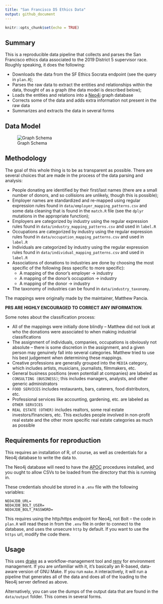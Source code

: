 ```yaml
---
title: "San Francisco D5 Ethics Data"
output: github_document
---
```


```r
knitr::opts_chunk$set(echo = TRUE)
```

## Summary

This is a reproducible data pipeline that collects and parses the San Francisco ethics data associated to the 
2019 District 5 supervisor race. Roughly speaking, it does the following:

* Downloads the data from the SF Ethics Socrata endpoint (see the query in `plan.R`);
* Parses the raw data to extract the entities and relationships within the data, thought of as a graph (the data model is described below);
* Loads the entities and relations into a [Neo4j](https://neo4j.com/) graph database
* Corrects some of the data and adds extra information not present in the raw data
* Summarizes and extracts the data in several forms

## Data Model

![Graph Schema](data/static/graph_schema.png)

## Methodology

The goal of this whole thing is to be as transparent as possible. There are several choices that are made in the process of the data parsing and analysis:

* People donating are identified by their first/last names (there are a small number of donors, and so collisions are unlikely, though this is possible);
* Employer names are standardized and re-mapped using regular expression rules found in `data/employer_mapping_patterns.csv` and some data cleaning that is found in the `match.R` file (see the `dplyr` mutations in the appropriate function);
* Employers are categorized by industry using the regular expression rules found in `data/industry_mapping_patterns.csv` and used in `label.R`
* Occupations are categorized by industry using the regular expression rules found in `data/occupation_mapping_patterns.csv` and used in `label.R`
* Individuals are categorized by industry using the regular expression rules found in `data/individual_mapping_patterns.csv` and used in `label.R`
* Associations of donations to industries are done by choosing the most specific of the following (less specific to more specific):
   * A mapping of the donor's employer -> industry
   * A mapping of the donor's occupation -> industry
   * A mapping of the donor -> industry 

* The taxonomy of industries can be found in `data/industry_taxonomy`.

The mappings were originally made by the maintainer, Matthew Pancia.

**PRS ARE HIGHLY ENCOURAGED TO CORRECT ANY INFORMATION**.

Some notes about the classification process:

* All of the mappings were initially done blindly -- Matthew did not look at who the donations were associated to when making industrial classifications
* The assignment of individuals, companies, occupations is obviously not absolute -- there is some discretion in the assignment, and a given person may genuinely fall into several categories. Matthew tried to use his best judgement when determining these mappings.
* Creative professions are generally grouped into the `MEDIA` category, which includes artists, musicians, journalists, filmmakers, etc.
* General business positions (even potentiall at companies) are labeled as `CONSULTING (BUSINESS)`; this includes managers, analysts, and other generic administrators
* `FOOD SERVICES` includes restaurants, bars, caterers, food distributors, etc.
* Professional services like accounting, gardening, etc. are labeled as `OTHER SERVICES`
* `REAL ESTATE (OTHER)` includes realtors, some real estate investors/financiers, etc. This excludes people involved in non-profit real estate and the other more specific real estate categories as much as possible
  
## Requirements for reproduction

This requires an installation of R, of course, as well as credentials for a Neo4j database to write the data to.

The Neo4j database will need to have the [APOC](https://neo4j-contrib.github.io/neo4j-apoc-procedures/) procedures installed, and you ought to allow CSVs to be loaded from the directory that this is running in.

These credentials should be stored in a `.env` file with the following variables:

```
NEO4JDB_URL=
NEO4JDB_BOLT_USER=
NEO4JDB_BOLT_PASSWORD=
```

This requires using the http/https endpoint for Neo4j, not Bolt -- the code in `plan.R` will read these in from the `.env` file in order to connect to the database, and uses the unsecure `http` by default. If you want to use the `https` url, modify the code there. 

## Usage

This uses [drake](https://github.com/ropensci/drake) as a workflow-management tool and [renv](https://github.com/rstudio/renv) for environment management. If you are unfamiliar with it, it's basically an R-based, data-aware version of GNU Make. If you run `make.R` interactively, it will run a pipeline that generates all of the data and does all of the loading to the Neo4j server defined as above.

Alternatively, you can use the dumps of the output data that are found in the `data/output` folder. This comes in several forms.
